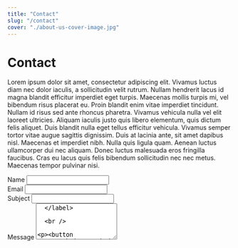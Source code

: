 ```yaml
---
title: "Contact"
slug: "/contact"
cover: "./about-us-cover-image.jpg"
---
```


# Contact

Lorem ipsum dolor sit amet, consectetur adipiscing elit. Vivamus luctus diam nec dolor iaculis, a sollicitudin velit rutrum. Nullam hendrerit lacus id magna blandit efficitur imperdiet eget turpis. Maecenas mollis turpis mi, vel bibendum risus placerat eu. Proin blandit enim vitae imperdiet tincidunt. Nullam id risus sed ante rhoncus pharetra. Vivamus vehicula nulla vel elit laoreet ultricies. Aliquam iaculis justo quis libero elementum, quis dictum felis aliquet. Duis blandit nulla eget tellus efficitur vehicula. Vivamus semper tortor vitae augue sagittis dignissim. Duis at lacinia ante, sit amet dapibus nisl. Maecenas et imperdiet nibh. Nulla quis ligula quam. Aenean luctus ullamcorper dui nec aliquam. Donec luctus malesuada eros fringilla faucibus. Cras eu lacus quis felis bibendum sollicitudin nec nec metus. Maecenas tempor pulvinar nisi.

<form method="post" action="https://getform.io/{your-unique-getform-endpoint}">
  <label>
    Name
    <input type="text" name="name" id="name" />
  </label>

  <br />

  <label>
    Email
    <input type="email" name="email" id="email" />
  </label>

  <br />

  <label>
    Subject
    <input type="text" name="subject" id="subject" />
  </label>

  <br />

  <label>
    Message
    <textarea name="message" id="message" rows="5" />
  </label>

  <br />

  <button type="submit">Send</button>
  <input type="reset" value="Clear" />
</form>